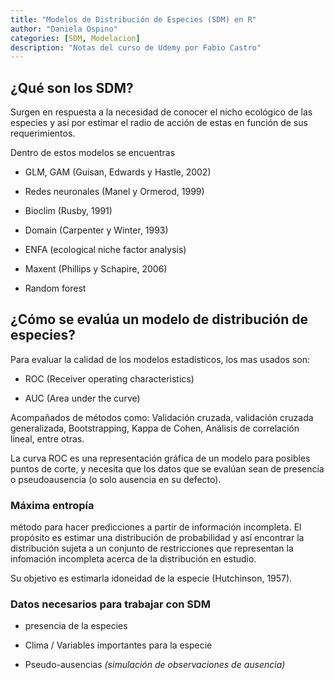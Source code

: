 ```yaml
---
title: "Modelos de Distribución de Especies (SDM) en R"
author: "Daniela Ospino"
categories: [SDM, Modelacion]
description: "Notas del curso de Udemy por Fabio Castro"
---
```


## ¿Qué son los SDM?

Surgen en respuesta a la necesidad de conocer el nicho ecológico de las especies y así por estimar el radio de acción de estas en función de sus requerimientos.

Dentro de estos modelos se encuentras

-   GLM, GAM (Guisan, Edwards y Hastle, 2002)

-   Redes neuronales (Manel y Ormerod, 1999)

-   Bioclim (Rusby, 1991)

-   Domain (Carpenter y Winter, 1993)

-   ENFA (ecological niche factor analysis)

-   Maxent (Phillips y Schapire, 2006)

-   Random forest

## ¿Cómo se evalúa un modelo de distribución de especies?

Para evaluar la calidad de los modelos estadisticos, los mas usados son:

-   ROC (Receiver operating characteristics)

-   AUC (Area under the curve)

Acompañados de métodos como: Validación cruzada, validación cruzada generalizada, Bootstrapping, Kappa de Cohen, Análisis de correlación lineal, entre otras.

La curva ROC es una representación gráfica de un modelo para posibles puntos de corte, y necesita que los datos que se evalúan sean de presencia o pseudoausencia (o solo ausencia en su defecto).

### Máxima entropía

método para hacer predicciones a partir de información incompleta. El propósito es estimar una distribución de probabilidad y así encontrar la distribución sujeta a un conjunto de restricciones que representan la infomación incompleta acerca de la distribución en estudio.

Su objetivo es estimarla idoneidad de la especie (Hutchinson, 1957).

### Datos necesarios para trabajar con SDM

-   presencia de la especies

-   Clima / Variables importantes para la especie

-   Pseudo-ausencias *(simulación de observaciones de ausencia)*
